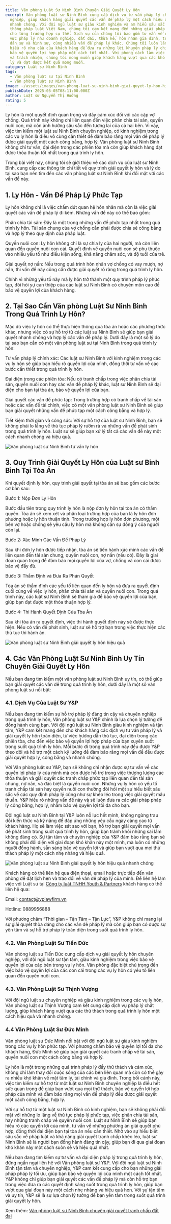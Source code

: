 ```yaml
---
title: Văn phòng Luật Sư Ninh Bình Chuyên Giải Quyết Ly Hôn
excerpt: Văn phòng luật sư Ninh Bình cung cấp dịch vụ tư vấn pháp lý chuyên
  nghiệp, giúp khách hàng giải quyết các vấn đề pháp lý một cách hiệu quả và
  nhanh chóng. Với đội ngũ luật sư giàu kinh nghiệm và am hiểu sâu sắc về hệ
  thống pháp luật Việt Nam, chúng tôi cam kết mang đến những giải pháp tối ưu
  cho từng trường hợp cụ thể. Dịch vụ của chúng tôi bao gồm tư vấn về các lĩnh
  vực pháp lý như doanh nghiệp, đất đai, thừa kế, hôn nhân gia đình, tranh chấp
  dân sự và hình sự, cùng nhiều vấn đề pháp lý khác. Chúng tôi luôn lắng nghe và
  hiểu rõ nhu cầu của khách hàng để đưa ra những lời khuyên pháp lý chính xác,
  bảo vệ quyền lợi hợp pháp một cách tốt nhất. Với phong cách làm việc tận tâm
  và trách nhiệm, chúng tôi mong muốn giúp khách hàng vượt qua các khó khăn pháp
  lý và đạt được kết quả mong muốn.
category: Luật sư Ninh Bình
tags:
  - Văn phòng luật sư tại Ninh Bình
  - Văn phòng luật sư Ninh Bình
image: ~/assets/images/van-phong-luat-su-ninh-binh-giai-quyet-ly-hon-hieu-qua.jpg
publishDate: 2025-05-05T08:11:00.000Z
author: Luật sư Nguyễn Thị Hướng
rating: 5
---
```

Ly hôn là một quyết định quan trọng và đầy cảm xúc đối với các cặp vợ chồng. Quá trình này không chỉ liên quan đến việc phân chia tài sản, quyền nuôi con, mà còn ảnh hưởng sâu sắc đến tương lai của cả hai bên. Vì vậy, việc tìm kiếm một luật sư Ninh Bình chuyên nghiệp, có kinh nghiệm trong các vụ ly hôn là điều vô cùng cần thiết để đảm bảo rằng mọi vấn đề pháp lý được giải quyết một cách công bằng, hợp lý. Văn phòng luật sư Ninh Bình không chỉ tư vấn, đại diện trong các phiên tòa mà còn giúp khách hàng đạt được thỏa thuận tốt nhất trong quá trình ly hôn.

Trong bài viết này, chúng tôi sẽ giới thiệu về các dịch vụ của luật sư Ninh Bình, cung cấp các thông tin chi tiết về quy trình giải quyết ly hôn và lý do tại sao bạn nên tìm đến các văn phòng luật sư Ninh Bình khi đối mặt với các vấn đề này.

## 1. Ly Hôn - Vấn Đề Pháp Lý Phức Tạp

Ly hôn không chỉ là việc chấm dứt quan hệ hôn nhân mà còn là việc giải quyết các vấn đề pháp lý đi kèm. Những vấn đề này có thể bao gồm:

Phân chia tài sản: Đây là một trong những vấn đề phức tạp nhất trong quá trình ly hôn. Tài sản chung của vợ chồng cần phải được chia sẻ công bằng và hợp lý theo quy định của pháp luật.

Quyền nuôi con: Ly hôn không chỉ là sự chia ly của hai người, mà còn liên quan đến quyền nuôi con cái. Quyết định về quyền nuôi con sẽ phụ thuộc vào nhiều yếu tố như điều kiện sống, khả năng chăm sóc, và độ tuổi của trẻ.

Giải quyết nợ nần: Nếu trong quá trình hôn nhân vợ chồng có vay mượn, nợ nần, thì vấn đề này cũng cần được giải quyết rõ ràng trong quá trình ly hôn.

Chính vì những yếu tố này mà ly hôn trở thành một quy trình pháp lý phức tạp, đòi hỏi sự can thiệp của các luật sư Ninh Bình có chuyên môn cao để bảo vệ quyền lợi của khách hàng.

## 2. Tại Sao Cần Văn phòng Luật Sư Ninh Bình Trong Quá Trình Ly Hôn?

Mặc dù việc ly hôn có thể thực hiện thông qua tòa án hoặc các phương thức khác, nhưng việc có sự hỗ trợ từ các luật sư Ninh Bình sẽ giúp bạn giải quyết nhanh chóng và hợp lý các vấn đề pháp lý. Dưới đây là một số lý do tại sao bạn cần có một văn phòng luật sư tại Ninh Bình trong quá trình ly hôn:

Tư vấn pháp lý chính xác: Các luật sư Ninh Bình với kinh nghiệm trong các vụ ly hôn sẽ giúp bạn hiểu rõ quyền lợi của mình, đồng thời tư vấn về các bước cần thiết trong quá trình ly hôn.

Đại diện trong các phiên tòa: Nếu có tranh chấp trong việc phân chia tài sản, quyền nuôi con hay các vấn đề pháp lý khác, luật sư Ninh Bình sẽ đại diện cho bạn tại tòa án, bảo vệ quyền lợi của bạn.

Giải quyết các vấn đề phức tạp: Trong trường hợp có tranh chấp về tài sản hoặc các vấn đề tài chính, việc có một văn phòng luật sư Ninh Bình sẽ giúp bạn giải quyết những vấn đề phức tạp một cách công bằng và hợp lý.

Tiết kiệm thời gian và công sức: Với sự hỗ trợ của luật sư Ninh Bình, bạn sẽ không phải lo lắng về thủ tục pháp lý rườm rà và những vấn đề phát sinh trong quá trình ly hôn. Luật sư sẽ giúp bạn xử lý tất cả các vấn đề này một cách nhanh chóng và hiệu quả.

![Văn phòng luật sư Ninh Bình tư vấn ly hôn](~/assets/images/van-phong-luat-su-ninh-binh-tu-van-ly-hon.jpg "Văn phòng luật sư Ninh Bình tư vấn ly hôn")

## 3. Quy Trình Giải Quyết Ly Hôn của Luật sư Binh Bình Tại Tòa Án

Khi quyết định ly hôn, quy trình giải quyết tại tòa án sẽ bao gồm các bước cơ bản sau:

Bước 1: Nộp Đơn Ly Hôn

Bước đầu tiên trong quy trình ly hôn là nộp đơn ly hôn tại tòa án có thẩm quyền. Tòa án sẽ xem xét và phân loại trường hợp của bạn là ly hôn đơn phương hoặc ly hôn thuận tình. Trong trường hợp ly hôn đơn phương, một bên vợ hoặc chồng sẽ yêu cầu ly hôn mà không cần sự đồng ý của người còn lại.

Bước 2: Xác Minh Các Vấn Đề Pháp Lý

Sau khi đơn ly hôn được tiếp nhận, tòa án sẽ tiến hành xác minh các vấn đề liên quan đến tài sản chung, quyền nuôi con, nợ nần (nếu có). Đây là giai đoạn quan trọng để đảm bảo mọi quyền lợi của vợ, chồng và con cái được bảo vệ đầy đủ.

Bước 3: Thẩm Định và Đưa Ra Phán Quyết

Tòa án sẽ thẩm định các yếu tố liên quan đến ly hôn và đưa ra quyết định cuối cùng về việc ly hôn, phân chia tài sản và quyền nuôi con. Trong quá trình này, các luật sư Ninh Bình sẽ tham gia để bảo vệ quyền lợi của bạn, giúp bạn đạt được một thỏa thuận hợp lý.

Bước 4: Thi Hành Quyết Định Của Tòa Án

Sau khi tòa án ra quyết định, việc thi hành quyết định này sẽ được thực hiện. Nếu có vấn đề phát sinh, luật sư sẽ hỗ trợ bạn trong việc thực hiện các thủ tục thi hành án.

![Văn phòng luật sư Ninh Bình giải quyết ly hôn hiệu quả](~/assets/images/van-phong-luat-su-ninh-binh-giai-quyet-ly-hon-hieu-qua.jpg "Văn phòng luật sư Ninh Bình giải quyết ly hôn hiệu quả")

## 4. Các Văn Phòng Luật Sư Ninh Bình Uy Tín Chuyên Giải Quyết Ly Hôn

Nếu bạn đang tìm kiếm một văn phòng luật sư Ninh Bình uy tín, có thể giúp bạn giải quyết các vấn đề trong quá trình ly hôn, dưới đây là một số văn phòng luật sư nổi bật:

### 4.1. Dịch Vụ Của Luật Sư Y&P

Nếu bạn đang tìm kiếm sự hỗ trợ pháp lý đáng tin cậy và chuyên nghiệp trong quá trình ly hôn, Văn phòng luật sư Y&P chính là lựa chọn lý tưởng để đồng hành cùng bạn. Với đội ngũ luật sư Ninh Bình giàu kinh nghiệm và tận tâm, Y&P cam kết mang đến cho khách hàng các dịch vụ tư vấn pháp lý và giải quyết ly hôn toàn diện, từ việc hướng dẫn thủ tục, đại diện trong các phiên tòa, cho đến việc bảo vệ quyền lợi hợp pháp của bạn xuyên suốt trong suốt quá trình ly hôn. Mỗi bước đi trong quá trình này đều được Y&P theo dõi và hỗ trợ một cách kỹ lưỡng để đảm bảo rằng mọi vấn đề đều được giải quyết hợp lý, công bằng và nhanh chóng.

Với Văn phòng luật sư Y&P, bạn sẽ không chỉ nhận được sự tư vấn về các quyền lợi pháp lý của mình mà còn được hỗ trợ trong việc thương lượng các thỏa thuận và giải quyết các tranh chấp phức tạp liên quan đến tài sản chung, nợ nần, và đặc biệt là quyền nuôi con. Những vụ ly hôn có yếu tố tranh chấp tài sản hay quyền nuôi con thường đòi hỏi một sự hiểu biết sâu sắc về các quy định pháp lý cũng như sự khéo léo trong việc giải quyết mâu thuẫn. Y&P hiểu rõ những vấn đề này và sẽ luôn đưa ra các giải pháp pháp lý công bằng, hợp lý, nhằm bảo vệ quyền lợi tối đa cho bạn.

Đội ngũ luật sư Ninh Bình tại Y&P luôn nỗ lực hết mình, không ngừng trau dồi kiến thức và kỹ năng để đáp ứng những yêu cầu ngày càng cao từ khách hàng. Họ sẽ làm việc sát sao với bạn, hỗ trợ bạn giải quyết mọi vấn đề phát sinh trong suốt quá trình ly hôn, giúp bạn tránh khỏi những sai lầm không đáng có. Sự tận tâm và chuyên nghiệp của Y&P đảm bảo rằng bạn sẽ không phải đối diện với giai đoạn khó khăn này một mình, mà luôn có những người đồng hành, sẵn sàng bảo vệ quyền lợi và giúp bạn vượt qua mọi thử thách pháp lý một cách nhẹ nhàng và hiệu quả.

![Văn phòng luật sư Ninh Bình giải quyết ly hôn hiệu quả nhanh chóng](~/assets/images/van-phong-luat-su-ninh-binh-giai-quyet-ly-hon-hieu-qua-nhanh-chong.jpg "Văn phòng luật sư Ninh Bình giải quyết ly hôn hiệu quả nhanh chóng")

Khách hàng có thể liên hệ qua điện thoại, email hoặc trực tiếp đến văn phòng để đặt lịch hẹn và trao đổi về vấn đề pháp lý của mình. Để liên hệ làm việc với Luật sư tại [Công ty luật TNHH Youth & Partners](https://yplawfirm.vn/) khách hàng có thể liên hệ qua:

Email: contact@yplawfirm.vn

Hotline: 0889956888

Với phương châm “Thời gian – Tận Tâm – Tận Lực”, Y&P không chỉ mang lại sự giải quyết thỏa đáng cho các vấn đề pháp lý mà còn giúp bạn có được sự yên tâm và sự hỗ trợ pháp lý toàn diện trong suốt quá trình ly hôn.

### 4.2. Văn Phòng Luật Sư Tiến Đức

Văn phòng luật sư Tiến Đức cung cấp dịch vụ giải quyết ly hôn chuyên nghiệp, với đội ngũ luật sư tận tâm, giàu kinh nghiệm trong việc bảo vệ quyền lợi của các bên trong vụ ly hôn. Văn phòng đặc biệt chú trọng đến việc bảo vệ quyền lợi của các con cái trong các vụ ly hôn có yếu tố liên quan đến quyền nuôi con.

### 4.3. Văn Phòng Luật Sư Thịnh Vượng

Với đội ngũ luật sư chuyên nghiệp và giàu kinh nghiệm trong các vụ ly hôn, Văn phòng luật sư Thịnh Vượng cam kết cung cấp dịch vụ pháp lý chất lượng, giúp khách hàng vượt qua các thử thách trong quá trình ly hôn một cách hiệu quả và nhanh chóng.

### 4.4 Văn Phòng Luật Sư Đức Minh

Văn phòng luật sư Đức Minh nổi bật với đội ngũ luật sư giàu kinh nghiệm trong các vụ ly hôn phức tạp. Với phương châm bảo vệ quyền lợi tối đa cho khách hàng, Đức Minh sẽ giúp bạn giải quyết các tranh chấp về tài sản, quyền nuôi con một cách công bằng và hợp lý.

Ly hôn là một trong những quá trình pháp lý đầy thử thách và cảm xúc, không chỉ làm thay đổi cuộc sống của các bên liên quan mà còn có thể gây ra nhiều khó khăn về mặt tâm lý, tài chính và gia đình. Trong bối cảnh này, việc tìm kiếm sự hỗ trợ từ một luật sư Ninh Bình chuyên nghiệp là điều hết sức quan trọng để giúp bạn vượt qua mọi thử thách, bảo vệ quyền lợi hợp pháp của mình và đảm bảo rằng mọi vấn đề pháp lý đều được giải quyết một cách công bằng, hợp lý.

Với sự hỗ trợ từ một luật sư Ninh Bình có kinh nghiệm, bạn sẽ không phải đối mặt với những lo lắng về thủ tục pháp lý phức tạp, việc phân chia tài sản, hay những tranh chấp về quyền nuôi con. Luật sư Ninh Bình sẽ giúp bạn hiểu rõ các quyền lợi của mình, tư vấn về những phương án giải quyết phù hợp, đồng thời đại diện bạn tại tòa án nếu cần thiết. Nhờ vào sự hiểu biết sâu sắc về pháp luật và khả năng giải quyết tranh chấp khéo léo, luật sư Ninh Bình sẽ là người bạn đồng hành đáng tin cậy, giúp bạn đi qua giai đoạn khó khăn này một cách suôn sẻ và hiệu quả nhất.

Nếu bạn đang tìm kiếm sự tư vấn và đại diện pháp lý trong quá trình ly hôn, đừng ngần ngại liên hệ với Văn phòng luật sư Y&P. Với đội ngũ luật sư Ninh Bình tận tâm và chuyên nghiệp, Y&P cam kết cung cấp cho bạn những giải pháp pháp lý tối ưu, giúp bạn bảo vệ quyền lợi của mình một cách tốt nhất. Y&P không chỉ giúp bạn giải quyết các vấn đề pháp lý mà còn hỗ trợ bạn trong việc đưa ra các quyết định sáng suốt trong quá trình ly hôn, giúp bạn vượt qua giai đoạn này một cách nhẹ nhàng và hiệu quả hơn. Với sự tận tâm và uy tín, Y&P sẽ là sự lựa chọn lý tưởng để bạn yên tâm trong suốt quá trình giải quyết ly hôn.

Xem thêm: [Văn phòng luật sư Ninh Bình chuyên giải quyết tranh chấp đất đai](https://yplawfirm.vn/tin-tuc/van-phong-luat-su-ninh-binh-chuyen-giai-quyet-tranh-chap-dat-dai)
